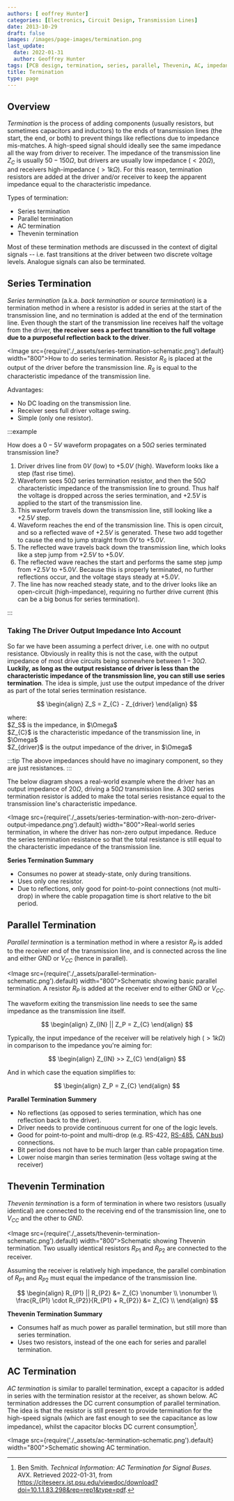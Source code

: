```yaml
---
authors: [ eoffrey Hunter]
categories: [Electronics, Circuit Design, Transmission Lines]
date: 2013-10-29
draft: false
images: /images/page-images/termination.png
last_update:
  date: 2022-01-31
  author: Geoffrey Hunter
tags: [PCB design, termination, series, parallel, Thevenin, AC, impedance, characteristic, reflections, RF]
title: Termination
type: page
---
```


<WarningIsNotes />

## Overview

_Termination_ is the process of adding components (usually resistors, but sometimes capacitors and inductors) to the ends of transmission lines (the start, the end, or both) to prevent things like reflections due to impedance mis-matches. A high-speed signal should ideally see the same impedance all the way from driver to receiver. The impedance of the transmission line $Z_C$ is usually $50-150\Omega$, but drivers are usually low impedance ($<20\Omega$), and receivers high-impedance ($>1k\Omega$). For this reason, termination resistors are added at the driver and/or receiver to keep the apparent impedance equal to the characteristic impedance.

Types of termination:

* Series termination
* Parallel termination
* AC termination
* Thevenin termination

Most of these termination methods are discussed in the context of digital signals -- i.e. fast transitions at the driver between two discrete voltage levels. Analogue signals can also be terminated.

## Series Termination

_Series termination_ (a.k.a. _back termination_ or _source termination_) is a termination method in where a resistor is added in series at the start of the transmission line, and no termination is added at the end of the termination line. Even though the start of the transmission line receives half the voltage from the driver, **the receiver sees a perfect transition to the full voltage due to a purposeful reflection back to the driver**. 

<Image src={require('./_assets/series-termination-schematic.png').default} width="800">How to do series termination. Resistor $R_S$ is placed at the output of the driver before the transmission line. $R_S$ is equal to the characteristic impedance of the transmission line.</Image>

Advantages:

* No DC loading on the transmission line.
* Receiver sees full driver voltage swing.
* Simple (only one resistor).

:::example

How does a $0-5V$ waveform propagates on a $50\Omega$ series terminated transmission line?

1. Driver drives line from $0V$ (low) to $+5.0V$ (high). Waveform looks like a step (fast rise time).
1. Waveform sees $50\Omega$ series termination resistor, and then the $50\Omega$ characteristic impedance of the transmission line to ground. Thus half the voltage is dropped across the series termination, and $+2.5V$ is applied to the start of the transmission line.
1. This waveform travels down the transmission line, still looking like a $+2.5V$ step.
1. Waveform reaches the end of the transmission line. This is open circuit, and so a reflected wave of $+2.5V$ is generated. These two add together to cause the end to jump straight from $0V$ to $+5.0V$.
1. The reflected wave travels back down the transmission line, which looks like a step jump from $+2.5V$ to $+5.0V$.
1. The reflected wave reaches the start and performs the same step jump from $+2.5V$ to $+5.0V$. Because this is properly terminated, no further reflections occur, and the voltage stays steady at $+5.0V$.
1. The line has now reached steady state, and to the driver looks like an open-circuit (high-impedance), requiring no further drive current (this can be a big bonus for series termination).

:::

### Taking The Driver Output Impedance Into Account

So far we have been assuming a perfect driver, i.e. one with no output resistance. Obviously in reality this is not the case, with the output impedance of most drive circuits being somewhere between $1-30\Omega$. **Luckily, as long as the output resistance of driver is less than the characteristic impedance of the transmission line, you can still use series termination**. The idea is simple, just use the output impedance of the driver as part of the total series termination resistance.

$$
\begin{align}
Z_S = Z_{C} - Z_{driver}
\end{align}
$$

<p className="centered">where:<br/>
$Z_S$ is the impedance, in $\Omega$<br/>
$Z_{C}$ is the characteristic impedance of the transmission line, in $\Omega$<br/>
$Z_{driver}$ is the output impedance of the driver, in $\Omega$<br/></p>

:::tip
The above impedances should have no imaginary component, so they are just resistances.
:::

The below diagram shows a real-world example where the driver has an output impedance of $20\Omega$, driving a $50\Omega$ transmission line. A $30\Omega$ series termination resistor is added to make the total series resistance equal to the transmission line's characteristic impedance.

<Image src={require('./_assets/series-termination-with-non-zero-driver-output-impedance.png').default} width="800">Real-world series termination, in where the driver has non-zero output impedance. Reduce the series termination resistance so that the total resistance is still equal to the characteristic impedance of the transmission line.</Image>

**Series Termination Summary**

* Consumes no power at steady-state, only during transitions.
* Uses only one resistor.
* Due to reflections, only good for point-to-point connections (not multi-drop) in where the cable propagation time is short relative to the bit period.

## Parallel Termination

_Parallel termination_ is a termination method in where a resistor $R_P$ is added to the receiver end of the transmission line, and is connected across the line and either GND or $V_{CC}$ (hence in parallel).

<Image src={require('./_assets/parallel-termination-schematic.png').default} width="800">Schematic showing basic parallel termination. A resistor $R_P$ is added at the receiver end to either GND or $V_{CC}$.</Image>

The waveform exiting the transmission line needs to see the same impedance as the transmission line itself.

$$
\begin{align}
Z_{IN} || Z_P = Z_{C}
\end{align}
$$

Typically, the input impedance of the receiver will be relatively high ($>1k\Omega$) in comparison to the impedance you're aiming for:

$$
\begin{align}
Z_{IN} >> Z_{C}
\end{align}
$$

And in which case the equation simplifies to:

$$
\begin{align}
Z_P = Z_{C}
\end{align}
$$

**Parallel Termination Summery**

* No reflections (as opposed to series termination, which has one reflection back to the driver).
* Driver needs to provide continuous current for one of the logic levels.
* Good for point-to-point and multi-drop (e.g. RS-422, [RS-485](/electronics/communication-protocols/rs-485-protocol/), [CAN bus](/electronics/communication-protocols/can-protocol/)) connections.
* Bit period does not have to be much larger than cable propagation time.
* Lower noise margin than series termination (less voltage swing at the receiver)

## Thevenin Termination

_Thevenin termination_ is a form of termination in where two resistors (usually identical) are connected to the receiving end of the transmission line, one to $V_{CC}$ and the other to $GND$. 

<Image src={require('./_assets/thevenin-termination-schematic.png').default} width="800">Schematic showing Thevenin termination. Two usually identical resistors $R_{P1}$ and $R_{P2}$ are connected to the receiver.</Image>

Assuming the receiver is relatively high impedance, the parallel combination of $R_{P1}$ and $R_{P2}$ must equal the impedance of the transmission line.

$$
\begin{align}
R_{P1} || R_{P2} &= Z_{C} \nonumber \\
\nonumber \\
\frac{R_{P1} \cdot R_{P2}}{R_{P1} + R_{P2}} &= Z_{C} \\
\end{align}
$$

**Thevenin Termination Summary**

* Consumes half as much power as parallel termination, but still more than series termination.
* Uses two resistors, instead of the one each for series and parallel termination.

## AC Termination

_AC termination_ is similar to parallel termination, except a capacitor is added in series with the termination resistor at the receiver, as shown below. AC termination addresses the DC current consumption of parallel termination. The idea is that the resistor is still present to provide termination for the high-speed signals (which are fast enough to see the capacitance as low impedance), whilst the capacitor blocks DC current consumption[^bib-avx-ac-term].

<Image src={require('./_assets/ac-termination-schematic.png').default} width="800">Schematic showing AC termination.</Image>

[^bib-avx-ac-term]: Ben Smith. _Technical Information: AC Termination for Signal Buses_. AVX. Retrieved 2022-01-31, from https://citeseerx.ist.psu.edu/viewdoc/download?doi=10.1.1.83.298&rep=rep1&type=pdf.
